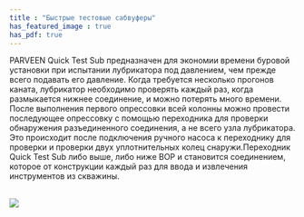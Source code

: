 ```yaml
---
title : "Быстрые тестовые сабвуферы"
has_featured_image : true
has_pdf: true
---
```


PARVEEN Quick Test Sub предназначен для экономии времени буровой установки при испытании лубрикатора под давлением, чем прежде всего подавать его давление. Когда требуется несколько прогонов каната, лубрикатор необходимо проверять каждый раз, когда размыкается нижнее соединение, и можно потерять много времени. После выполнения первого опрессовки всей колонны можно провести последующее опрессовку с помощью переходника для проверки обнаружения разъединенного соединения, а не всего узла лубрикатора. Это происходит после подключения ручного насоса к переходнику для проверки и проверки двух уплотнительных колец снаружи.Переходник Quick Test Sub либо выше, либо ниже BOP и становится соединением, которое от конструкции каждый раз для ввода и извлечения инструментов из скважины.

<br />

<Image src={image} />